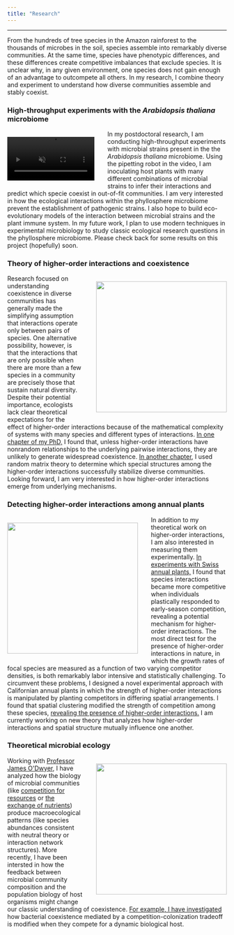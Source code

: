 ```yaml
---
title: "Research"
---
```



---

From the hundreds of tree species in the Amazon rainforest to the thousands of microbes in the soil, species assemble into remarkably diverse communities. At the same time, species have phenotypic differences, and these differences create competitive imbalances that exclude species. It is unclear why, in any given environment, one species does not gain enough of an advantage to outcompete all others. In my research, I combine theory and experiment to understand how diverse communities assemble and stably coexist.

### High-throughput experiments with the *Arabidopsis thaliana* microbiome

```{=html}

<div>
    <div style="float: left; position: relative; top: 0px; left:-15px; padding: 15px">
<video autoplay="true" loop="true" muted="true" width="200">
<source src="robot.mov">     </div>


In my postdoctoral research, I am conducting high-throughput experiments with microbial strains present in the the <em>Arabidopsis thaliana</em> microbiome. Using the pipetting robot in the video, I am inoculating host plants with many different combinations of microbial strains to infer their interactions and predict which specie coexist in out-of-fit communities. I am very interested in how the ecological interactions within the phyllosphere microbiome prevent the establishment of pathogenic strains. I also hope to build eco-evolutionary models of the interaction between microbial strains and the plant immune system. In my future work, I plan to use modern techniques in experimental microbiology to study classic ecological research questions in the phyllosphere microbiome. Please check back for some results on this project (hopefully) soon.
</div>

```

### Theory of higher-order interactions and coexistence


```{=html}

<a target="_blank" rel="noopener noreferrer" href="https://www.pnas.org/doi/10.1073/pnas.2205063119">
<div>
    <div style="float: right; position: relative; top: 0px; right:-15px; padding: 15px">
    <img style="float: right" position: relative; width = 300 src="hoi.png" />
    </div>
</a>

Research focused on understanding coexistence in diverse communities has generally made the simplifying assumption that interactions operate only between pairs of species. One alternative possibility, however, is that the interactions that are only possible when there are more than a few species in a community are precisely those that sustain natural diversity. Despite their potential importance, ecologists lack clear theoretical expectations for the effect of higher-order interactions because of the mathematical complexity of systems with many species and different types of interactions. <a href="https://www.pnas.org/doi/10.1073/pnas.2205063119">In one chapter of my PhD,</a> I found that, unless higher-order interactions have nonrandom relationships to the underlying pairwise interactions, they are unlikely to generate widespread coexistence. <a href="https://onlinelibrary.wiley.com/doi/10.1111/ele.14458">In another chapter,</a> I used random matrix theory to determine which special structures among the higher-order interactions successfully stabilize diverse communities. Looking forward, I am very interested in how higher-order interactions emerge from underlying mechanisms.
</div>

```


### Detecting higher-order interactions among annual plants


```{=html}

<a target="_blank" rel="noopener noreferrer" href="https://www.biorxiv.org/content/10.1101/2025.07.14.664706v1.abstract">
<div>
    <div style="float: left; position: relative; top: 0px; left:-15px; padding: 15px">
    <img style="float: left" position: relative; width = 300 src="split.png" />
    </div>
</a>

In addition to my theoretical work on higher-order interactions, I am also interested in measuring them experimentally. <a href="https://esajournals.onlinelibrary.wiley.com/doi/10.1002/ecy.70085">In experiments with Swiss annual plants,</a> I found that species interactions became more competitive when individuals plastically responded to early-season competition, revealing a potential mechanism for higher-order interactions.
The most direct test for the presence of higher-order interactions in nature, in which the growth rates of focal species are measured as a function of two varying competitor densities, is both remarkably labor intensive and statistically challenging. To circumvent these problems, I designed a novel experimental approach with Californian annual plants in which the strength of higher-order interactions is manipulated by planting competitors in differing spatial arrangements. I found that spatial clustering modified the strength of competition among these species, <a href="https://www.biorxiv.org/content/10.1101/2025.07.14.664706v1.abstract">revealing the presence of higher-order interactions.</a> I am currently working on new theory that analyzes how higher-order interactions and spatial structure mutually influence one another.
</div>

```



### Theoretical microbial ecology

```{=html}

<a target="_blank" rel="noopener noreferrer" href="https://www.biorxiv.org/content/10.1101/2024.09.15.612558v1">
<div>
    <div style="float: right; position: relative; top: 0px; right:-15px; padding: 15px">
    <img style="float: right" position: relative; width = 300 src="Background.jpeg" />
    </div>
</a>

Working with <a href="https://publish.illinois.edu/odwyerlab/">Professor James O'Dwyer</a>, I have analyzed how the biology of microbial communities (like <a href="https://journals.plos.org/ploscompbiol/article?id=10.1371/journal.pcbi.1008102">competition for resources</a> or <a href="https://journals.plos.org/ploscompbiol/article?id=10.1371/journal.pcbi.1010521">the exchange of nutrients</a>) produce macroecological patterns (like species abundances consistent with neutral theory or interaction network structures). More recently, I have been intersted in how the feedback between microbial community composition and the population biology of host organisms might change our classic understanding of coexistence. <a href="https://www.biorxiv.org/content/10.1101/2024.09.15.612558v1">For example, I have investigated</a> how bacterial coexistence mediated by a competition-colonization tradeoff is modified when they compete for a dynamic biological host.
</div>

```

